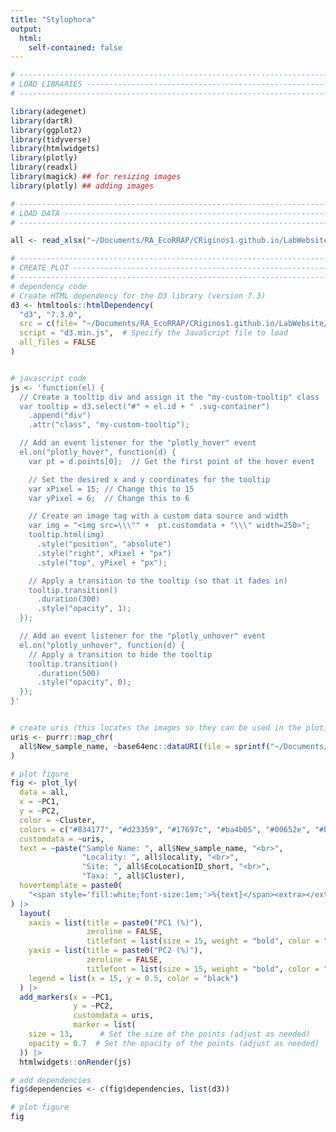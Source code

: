 ```yaml
---
title: "Stylophora"
output:
  html:
    self-contained: false
---
```


```r

# -----------------------------------------------------------------------------
# LOAD LIBRARIES --------------------------------------------------------------
# -----------------------------------------------------------------------------

library(adegenet)
library(dartR)
library(ggplot2)
library(tidyverse)
library(htmlwidgets)
library(plotly)
library(readxl)
library(magick) ## for resizing images
library(plotly) ## adding images

# -----------------------------------------------------------------------------
# LOAD DATA -------------------------------------------------------------------
# -----------------------------------------------------------------------------

all <- read_xlsx("~/Documents/RA_EcoRRAP/CRiginos1.github.io/LabWebsite/supporting_docs/Spis_interactive_plot_quarto.xlsx")

# -----------------------------------------------------------------------------
# CREATE PLOT -----------------------------------------------------------------
# -----------------------------------------------------------------------------
# dependency code
# Create HTML dependency for the D3 library (version 7.3)
d3 <- htmltools::htmlDependency(
  "d3", "7.3.0",
  src = c(file= "~/Documents/RA_EcoRRAP/CRiginos1.github.io/LabWebsite/supporting_docs"),  # Specify the source URL for D3 library
  script = "d3.min.js",  # Specify the JavaScript file to load
  all_files = FALSE
)


# javascript code 
js <- 'function(el) {
  // Create a tooltip div and assign it the "my-custom-tooltip" class
  var tooltip = d3.select("#" + el.id + " .svg-container")
    .append("div")
    .attr("class", "my-custom-tooltip");

  // Add an event listener for the "plotly_hover" event
  el.on("plotly_hover", function(d) {
    var pt = d.points[0];  // Get the first point of the hover event

    // Set the desired x and y coordinates for the tooltip
    var xPixel = 15; // Change this to 15
    var yPixel = 6;  // Change this to 6

    // Create an image tag with a custom data source and width
    var img = "<img src=\\\"" +  pt.customdata + "\\\" width=250>";
    tooltip.html(img)
      .style("position", "absolute")
      .style("right", xPixel + "px")
      .style("top", yPixel + "px");

    // Apply a transition to the tooltip (so that it fades in)
    tooltip.transition()
      .duration(300)
      .style("opacity", 1);
  });

  // Add an event listener for the "plotly_unhover" event
  el.on("plotly_unhover", function(d) {
    // Apply a transition to hide the tooltip
    tooltip.transition()
      .duration(500)
      .style("opacity", 0);
  });
}'


# create uris (this locates the images so they can be used in the plot)
uris <- purrr::map_chr(
  all$New_sample_name, ~base64enc::dataURI(file = sprintf("~/Documents/RA_EcoRRAP/CRiginos1.github.io/LabWebsite/supporting_docs/Spis_images/%s.JPG", .x))
)

# plot figure
fig <- plot_ly(
  data = all,
  x = ~PC1,
  y = ~PC2,
  color = ~Cluster,
  colors = c("#834177", "#d23359", "#17697c", "#ba4b05", "#00652e", "#b99a2d"),
  customdata = ~uris,
  text = ~paste("Sample Name: ", all$New_sample_name, "<br>",
                "Locality: ", all$locality, "<br>",
                "Site: ", all$EcoLocationID_short, "<br>",
                "Taxa: ", all$Cluster),
  hovertemplate = paste0(
    "<span style='fill:white;font-size:1em;'>%{text}</span><extra></extra>")
) |>
  layout(
    xaxis = list(title = paste0("PC1 (%)"), 
                 zeroline = FALSE, 
                 titlefont = list(size = 15, weight = "bold", color = "black")),
    yaxis = list(title = paste0("PC2 (%)"), 
                 zeroline = FALSE, 
                 titlefont = list(size = 15, weight = "bold", color = "black")),
    legend = list(x = 15, y = 0.5, color = "black")
  ) |>
  add_markers(x = ~PC1, 
              y = ~PC2, 
              customdata = uris, 
              marker = list(
    size = 13,      # Set the size of the points (adjust as needed)
    opacity = 0.7  # Set the opacity of the points (adjust as needed)
  )) |>
  htmlwidgets::onRender(js)

# add dependencies
fig$dependencies <- c(fig$dependencies, list(d3))

# plot figure
fig
```
